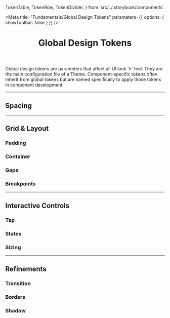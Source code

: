 
  TokenTable,
  TokenRow,
  TokenDivider,
} from 'src/../.storybook/components'

<Meta
  title="Fundamentals/Global Design Tokens"
  parameters={{ options: { showToolbar: false } }}
/>

<header>

# Global Design Tokens

</header>

Global design tokens are parameters that affect all UI look 'n' feel. They are the main configuration file of a Theme.
Component-specific tokens often inherit from global tokens but are named specifically to apply those tokens in component development.

---

## Spacing

<TokenTable title="Global Token" description="Value">
  <TokenRow token="--fs-spacing-0" value=".25rem" />
  <TokenRow token="--fs-spacing-1" value=".5rem" />
  <TokenRow token="--fs-spacing-2" value=".75rem" />
  <TokenRow token="--fs-spacing-3" value="1rem" />
  <TokenRow token="--fs-spacing-4" value="1.5rem" />
  <TokenRow token="--fs-spacing-5" value="2rem" />
  <TokenRow token="--fs-spacing-6" value="2.5rem" />
  <TokenRow token="--fs-spacing-7" value="3rem" />
  <TokenRow token="--fs-spacing-8" value="3.5rem" />
  <TokenRow token="--fs-spacing-9" value="4rem" />
  <TokenRow token="--fs-spacing-10" value="4.5rem" />
  <TokenRow token="--fs-spacing-11" value="5rem" />
  <TokenRow token="--fs-spacing-12" value="5.5rem" />
  <TokenRow token="--fs-spacing-13" value="6rem" />
</TokenTable>

---

## Grid & Layout

### Padding

<TokenTable title="Global Token" description="Value">
  <TokenRow token="--fs-grid-padding" value="var(--fs-spacing-3)" />
</TokenTable>

### Container

<TokenTable title="Global Token" description="Value">
  <TokenRow token="--fs-grid-max-width" value="var(--fs-spacing-3)" />
</TokenTable>

### Gaps

<TokenTable title="Global Token" description="Value">
  <TokenRow token="--fs-grid-gap-0" value="var(--fs-spacing-1)" />
  <TokenRow token="--fs-grid-gap-1" value="var(--fs-spacing-2)" />
  <TokenRow token="--fs-grid-gap-2" value="var(--fs-spacing-3)" />
  <TokenRow token="--fs-grid-gap-3" value="var(--fs-spacing-4)" />
  <TokenRow token="--fs-grid-gap-4" value="var(--fs-spacing-5)" />
</TokenTable>

### Breakpoints

<TokenTable title="Global Token" description="Value">
  <TokenRow token="--fs-grid-breakpoint-phone" value="320px" />
  <TokenRow token="--fs-grid-breakpoint-phonemid" value="375px" />
  <TokenRow token="--fs-grid-breakpoint-tablet" value="768px" />
  <TokenRow token="--fs-grid-breakpoint-notebook" value="1280px" />
  <TokenRow token="--fs-grid-breakpoint-desktop" value="1440px" />
</TokenTable>

---

## Interactive Controls

### Tap

<TokenTable title="Global Token" description="Value">
  <TokenRow token="--fs-control-tap-size" value="var(--fs-spacing-7)" />
  <TokenRow
    token="--fs-control-tap-size-smallest"
    value="calc(var(--fs-control-tap-size) / 2)"
  />
</TokenTable>

### States

<TokenTable title="Global Token" description="Value">
  <TokenRow
    token="--fs-control-bkg"
    value="var(--fs-color-neutral-0)"
    isColor
  />
  <TokenRow
    token="--fs-control-bkg-disabled"
    value="var(--fs-color-disabled-bkg)"
  />
</TokenTable>

### Sizing

<TokenTable title="Global Token" description="Value">
  <TokenRow
    token="--fs-control-min-height"
    value="var(--fs-control-tap-size)"
  />
</TokenTable>

---

## Refinements

### Transition

<TokenTable title="Global Token" description="Value">
  <TokenRow token="--fs-transition-timing" value=".2s" />
  <TokenRow token="--fs-transition-property" value="all" />
  <TokenRow token="--fs-transition-function" value="ease-in-out" />
</TokenTable>

### Borders

<TokenTable title="Global Token" description="Value">
  <TokenRow token="--fs-border-radius-small" value=".125rem" />
  <TokenRow token="--fs-border-radius" value=".25rem" />
  <TokenRow token="--fs-border-radius-medium" value=".5rem" />
  <TokenRow token="--fs-border-radius-pill" value="100px" />
  <TokenRow token="--fs-border-radius-circle" value="100%" />
  <TokenDivider />
  <TokenRow token="--fs-border-width" value="1px" />
  <TokenRow token="--fs-border-width-thick" value="2px" />
  <TokenRow token="--fs-border-width-thickest" value="3px" />
  <TokenDivider />
  <TokenRow
    token="--fs-border-color"
    value="var(--fs-color-neutral-4)"
    isColor
  />
  <TokenRow
    token="--fs-border-color-hover"
    value="var(--fs-color-main-3)"
    isColor
  />
  <TokenRow
    token="--fs-border-color-active"
    value="var(--fs-color-main-2)"
    isColor
  />
  <TokenRow
    token="--fs-border-color-disabled"
    value="var(--fs-color-neutral-6)%"
    isColor
  />
  <TokenDivider />
  <TokenRow
    token="--fs-border-color-light"
    value="var(--fs-color-neutral-2)"
    isColor
  />
  <TokenRow
    token="--fs-border-color-light-hover"
    value="var(--fs-color-neutral-3)"
    isColor
  />
  <TokenRow
    token="--fs-border-color-light-active"
    value="var(--fs-color-neutral-3)"
    isColor
  />
  <TokenRow
    token="--fs-border-color-light-disabled"
    value="var(--fs-color-neutral-5)%"
    isColor
  />
</TokenTable>

### Shadow

<TokenTable>
  <TokenRow token="--fs-shadow" value="none" />
  <TokenRow token="--fs-shadow-darker" value="0 0 10px rgb(0 0 0 / 20%)" />
  <TokenRow
    token="--fs-shadow-hover"
    value="0 1px 4px rgb(0 0 0 / 10%), 0 6px 8px rgb(0 0 0 / 10%)"
  />
</TokenTable>

